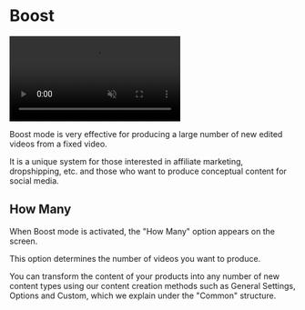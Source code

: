 # Boost

<video autoPlay muted loop controls>
  <source src="https://forum.ve3.plus/assets/files/2024-04-28/docs-english/boost.mp4" type="video/mp4" />
  Your browser does not support the video tag.
</video>


Boost mode is very effective for producing a large number of new edited videos from a fixed video.

It is a unique system for those interested in affiliate marketing, dropshipping, etc. and those who want to produce conceptual content for social media.



## How Many

When Boost mode is activated, the "How Many" option appears on the screen.

This option determines the number of videos you want to produce.

You can transform the content of your products into any number of new content types using our content creation methods such as General Settings, 
Options and Custom, which we explain under the "Common" structure.